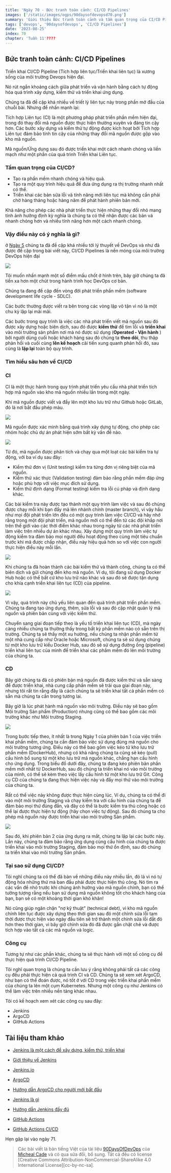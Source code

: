 ```yaml
---
title: 'Ngày 70 - Bức tranh toàn cảnh: CI/CD Pipelines'
images: ['/static/images/ogps/90daysofdevopsd70.png']
summary: 'Giới thiệu Bức tranh toàn cảnh và tầm quan trọng của CI/CD Pipelines'
tags: ['devops', '90daysofdevops', 'CI/CD Pipelines']
date: '2023-08-25'
index: 70
chapter: 'Tuần 11'????
---
```


<TOCInline toc={props.toc} asDisclosure />

## Bức tranh toàn cảnh: CI/CD Pipelines

Triển khai CI/CD Pipeline (Tích hợp liên tục/Triển khai liên tục) là xương sống của môi trường Devops hiện đại.

Nó rút ngắn khoảng cách giữa phát triển và vận hành bằng cách tự động hóa quá trình xây dựng, kiểm thử và triển khai ứng dụng.

Chúng ta đã đề cập khá nhiều về triết lý liên tục này trong phần mở đầu của chuỗi bài. Nhưng để nhấn mạnh lại:

Tích hợp Liên tục (CI) là một phương pháp phát triển phần mềm hiện đại, trong đó thay đổi mã nguồn được thực hiện thường xuyên và đáng tin cậy hơn. Các bước xây dựng và kiểm thử tự động được kích hoạt bởi Tích hợp Liên tục đảm bảo tính tin cậy của những thay đổi mã nguồn được gộp vào kho mã nguồn.

Mã nguồn/Ứng dụng sau đó được triển khai một cách nhanh chóng và liền mạch như một phần của quá trình Triển khai Liên tục.

### Tầm quan trọng của CI/CD?

* Tạo ra phần mềm nhanh chóng và hiệu quả.
* Tạo ra một quy trình hiệu quả để đưa ứng dụng ra thị trường nhanh nhất có thể.
* Triển khai các bản sửa lỗi và tính năng mới liên tục mà không cần phải chờ hàng tháng hoặc hàng năm để phát hành phiên bản mới.

Khả năng cho phép các nhà phát triển thực hiện những thay đổi nhỏ mang tính ảnh hưởng định kỳ nghĩa là chúng ta có thể nhận được các bản vá nhanh chóng hơn và nhiều tính năng hơn một cách nhanh chóng.

### Vậy điều này có ý nghĩa là gì? 

ở [Ngày 5](https://vntechies.dev/courses/90-ngay-devops/ngay-5-ke-hoac-viet-ma-xay-dung-kiem-thu-phat-hanh-trien-khai-van-hanh-giam-sat) chúng ta đã đề cập khá nhiều tới lý thuyết về DevOps và như đã được đề cập trong bài viết này, CI/CD Pipelines là nền móng của môi trường DevOps hiện đại

![](/static/images/assets/Day5_DevOps8.png)

Tôi muốn nhấn mạnh một số điểm mấu chốt ở hình trên, bây giờ chúng ta đã tiến xa hơn một chút trong hành trình học DevOps cơ bản.

Chúng ta đang đề cập đến vòng đời phát triển phần mềm (software development life cycle - SDLC).

Các bước thường được viết ra bên trong các vòng lặp vô tận vì nó là một chu kỳ lặp lại mãi mãi.

Các bước trong quy trình là việc các nhà phát triển viết mã nguồn sau đó được xây dựng hoặc biên dịch, sau đó được **kiểm thử** để tìm lỗi và **triển khai** vào môi trường sản phẩm nơi mà nó được sử dụng (**Operated - Vận hành** ) bởi người dùng cuối hoặc khách hàng sau đó chúng ta **theo dõi**, thu thập phản hồi và cuối cùng **lên kế hoạch** cải tiến xung quanh phản hồi đó, sau cùng là **lặp lại** toàn bộ quy trình.

### Tìm hiểu sâu hơn về CI/CD

### CI

CI là một thực hành trong quy trình phát triển yêu cầu nhà phát triển tích hợp mã nguồn vào kho mã nguồn nhiều lần trong một ngày.

Khi mã nguồn được viết và đẩy lên một kho lưu trữ như Github hoặc GitLab, đó là nơi bắt đầu phép màu.

![](/static/images/assets/Day70_CICD1.png)

Mã nguồn được xác minh bằng quá trình xây dựng tự động, cho phép các nhóm hoặc chủ dự án phát hiện sớm bất kỳ vấn đề nào.

![](/static/images/assets/Day70_CICD2.png)

Từ đó, mã nguồn được phân tích và chạy qua một loạt các bài kiểm tra tự động, với ba ví dụ sau đây:

* Kiểm thử đơn vị (Unit testing) kiểm tra từng đơn vị riêng biệt của mã nguồn.
* Kiểm thử xác thực (Validation testing) đảm bảo rằng phần mềm đáp ứng hoặc phù hợp với việc mục đích sử dụng.
* Kiểm thử định dạng (Format testing) kiểm tra lỗi cú pháp và định dạng khác.

Các bài kiểm tra này được tạo thành một quy trình làm việc và sau đó chúng được chạy mỗi khi bạn đẩy mã lên nhánh chính (master branch), vì vậy hầu như mọi đội phát triển lớn đều có một quy trình làm việc CI/CD và hãy nhớ rằng trong một đội phát triển, mã nguồn mới có thể đến từ các đội khắp nơi trên thế giới vào các thời điểm khác nhau trong ngày từ các nhà phát triển làm việc trên nhiều dự án khác nhau. Xây dựng một quy trình làm việc tự động kiểm tra đảm bảo mọi người đều hoạt động theo cùng một tiêu chuẩn trước khi mã được chấp nhận, điều này hiệu quả hơn so với việc con người thực hiện điều này mỗi lần.

![](/static/images/assets/Day70_CICD3.png)

Khi chúng ta đã hoàn thành các bài kiểm thử và thành công, chúng ta có thể biên dịch và gửi chúng đến kho mã nguồn. Ví dụ, tôi đang sử dụng Docker Hub hoặc có thể bất cứ kho lưu trữ nào khác và sau đó sẽ được tận dụng cho khía cạnh triển khai liên tục (CD) của pipeline.

![](/static/images/assets/Day70_CICD4.png)

Vì vậy, quá trình này chủ yếu liên quan đến quá trình phát triển phần mềm. Chúng ta đang tạo ứng dụng, thêm, sửa lỗi và sau đó cập nhật quản lý mã nguồn và phiên bản cùng với việc kiểm thử.

Chuyển sang giai đoạn tiếp theo là yếu tố triển khai liên tục (CD), mà ngày càng nhiều chúng ta thường thấy trong bất kỳ phần mềm nào có sẵn trên thị trường. Chúng ta sẽ thấy một xu hướng, nếu chúng ta nhận phần mềm từ một nhà cung cấp như Oracle hoặc Microsoft, chúng ta sẽ sử dụng chúng từ một kho lưu trữ kiểu Docker Hub, sau đó sẽ sử dụng đường ống (pipeline) triển khai liên tục của mình để triển khai các phầm mềm đó lên môi trường của chúng ta.
### CD

Bây giờ chúng ta đã có phiên bản mã nguồn đã được kiểm thử và sẵn sàng để được triển khai, nhà cung cấp phần mềm sẽ trải qua giai đoạn này, nhưng tôi rất tin rằng đây là cách chúng ta sẽ triển khai tất cả phần mềm có sẵn mà chúng ta cần trong tương lai.

Bây giờ là lúc phát hành mã nguồn vào môi trường. Điều này sẽ bao gồm Môi trường Sản phẩm (Production) nhưng cũng có thể bao gồm các môi trường khác như Môi trường Staging.

![](/static/images/assets/Day70_CICD5.png)

Trong bước tiếp theo, ít nhất là trong Ngày 1 của phiên bản 1 của việc triển khai phần mềm, chúng ta cần đảm bảo việc sử dụng đúng mã nguồn cho môi trường tương ứng. Điều này có thể bao gồm việc kéo từ kho lưu trữ phần mềm (DockerHub), nhưng có khả năng chúng ta cũng sẽ kéo (pull) cấu hình bổ sung từ một kho lưu trữ mã nguồn khác, chẳng hạn cấu hình cho ứng dụng. Trong biểu đồ dưới đây, chúng ta đang kéo phiên bản phần mềm mới nhất từ DockerHub, sau đó chúng ta triển khai nó vào môi trường của mình, có thể sẽ kèm theo việc lấy cấu hình từ một kho lưu trữ Git. Công cụ CD của chúng ta đang thực hiện việc này và đẩy mọi thứ vào môi trường của chúng ta.

Rất có thể việc này không được thực hiện cùng lúc. Ví dụ, chúng ta có thể đi vào một môi trường Staging và chạy kiểm tra với cấu hình của chúng ta để đảm bảo mọi thứ đúng đắn, và đây có thể là bước kiểm tra thủ công hoặc có thể lại được thực hiện tự động (hãy chọn việc tự động). Sau đó chúng ta cho phép mã nguồn này được triển khai vào môi trường Sản phẩm.

![](/static/images/assets/Day70_CICD6.png)

Sau đó, khi phiên bản 2 của ứng dụng ra mắt, chúng ta lặp lại các bước này. Lần này, chúng ta đảm bảo rằng ứng dụng cùng cấu hình của chúng ta được triển khai vào môi trường Staging, đảm bảo mọi thứ ổn định, sau đó chúng ta triển khai vào môi trường Sản phẩm.

### Tại sao sử dụng CI/CD?

Tôi nghĩ chúng ta có thể đã bàn về những điều này nhiều lần, đó là vì nó tự động hóa những thứ mà ban đầu phải được thực hiện thủ công. Nó tìm ra các vấn đề nhỏ trước khi chúng ảnh hưởng vào mã nguồn chính, bạn có thể tưởng tượng rằng nếu bạn sử dụng mã nguồn không tốt cho khách hàng của bạn, bạn sẽ có một khoảng thời gian khó khăn!

Nó cũng giúp ngăn chặn "nợ kỹ thuật" (technical debt), vì kho mã nguồn chính liên tục được xây dựng theo thời gian sau đó một chỉnh sửa lỗi tạm thời được thực hiện vào ngày đầu tiên sẽ trở thành một chỉnh sửa lỗi đắt đỏ hơn theo thời gian, vì bây giờ chỉnh sửa đó đã được gắn chặt chẽ và được tích hợp vào tất cả các mã nguồn và logic.

### Công cụ

Tương tự như các phần khác, chúng ta sẽ thực hành với một số công cụ để thực hiện quá trình CI/CD Pipeline.

Tôi nghĩ quan trọng là chúng ta cần lưu ý rằng không phải tất cả các công cụ đều phải thực hiện cả quá trình CI và CD. Chúng ta sẽ xem xét ArgoCD, như bạn có thể đoán được, nó tốt ở với CD trong việc triển khai phần mềm của chúng ta lên một cụm Kubernetes. Nhưng một công cụ như Jenkins có thể làm việc trên nhiều nền tảng khác nhau.

Tôi có kế hoạch xem xét các công cụ sau đây:

* Jenkins
* ArgoCD
* GitHub Actions

## Tài liệu tham khảo

- [Jenkins là một cách để xây dựng, kiểm thử, triển khai](https://www.youtube.com/watch?v=_MXtbjwsz3A)

- [Giới thiệu về Jenkins](https://www.edx.org/learn/computer-science/the-linux-foundation-introduction-to-jenkins)

- [Jenkins.io](https://www.jenkins.io)

- [ArgoCD](https://argo-cd.readthedocs.io/en/stable/)

- [Hướng dẫn ArgoCD cho người mới bắt đầu](https://www.youtube.com/watch?v=MeU5_k9ssrs)

- [Jenkins là gì](https://www.youtube.com/watch?v=LFDrDnKPOTg)

- [Hướng dẫn Jenkins đầy đủ](https://www.youtube.com/watch?v=nCKxl7Q_20I&t=3s)

- [GitHub Actions](https://www.youtube.com/watch?v=R8_veQiYBjI)

- [GitHub Actions CI/CD](https://www.youtube.com/watch?v=mFFXuXjVgkU)

Hẹn gặp lại vào ngày 71.

> Các bài viết là bản tiếng Việt của tài liệu [90DaysOfDevOps](https://github.com/MichaelCade/90DaysOfDevOps/tree/main/2022/Days) của [Micheal Cade](https://twitter.com/MichaelCade1) và có qua sửa đổi, bổ sung. Tất cả đều có license [Creative Commons Attribution-NonCommercial-ShareAlike 4.0 International License][cc-by-nc-sa].